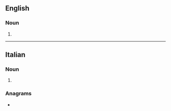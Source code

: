 ==English==

===Noun===
{{head|en|noun form}}

# {{plural of|en|frottola}}

----

==Italian==

===Noun===
{{head|it|noun plural form|g=f}}

# {{plural of|it|frottola}}

===Anagrams===
* {{l|it|flotterò}}